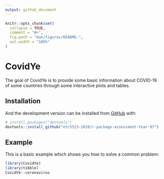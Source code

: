```yaml
---
output: github_document
---
```


<!-- README.md is generated from README.Rmd. Please edit that file -->

```r
knitr::opts_chunk$set(
  collapse = TRUE,
  comment = "#>",
  fig.path = "man/figures/README-",
  out.width = "100%"
)
```

# CovidYe

<!-- badges: start -->
<!-- badges: end -->

The goal of CovidYe is to provide some basic information about COVID-19 of some countries through some interactive plots and tables.

## Installation

<!-- You can install the released version of CovidYe from [CRAN](https://CRAN.R-project.org) with: -->

<!-- ``` r -->
<!-- install.packages("CovidYe") -->
<!-- ``` -->

And the development version can be installed from [GitHub](https://github.com/) with:

``` r
# install.packages("devtools")
devtools::install_github("etc5523-2020/r-package-assessment-Year-97")
```
## Example

This is a basic example which shows you how to solve a common problem:

```r
library(CovidYe)
library(tibble)
CovidYe::coronavirus
```

